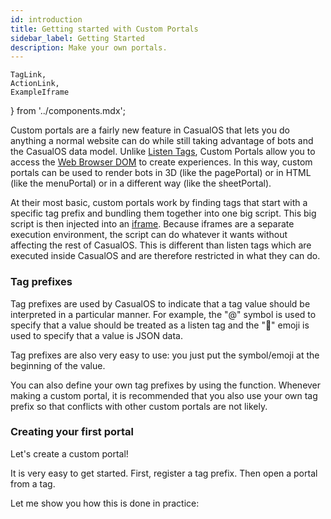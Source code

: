 ```yaml
---
id: introduction
title: Getting started with Custom Portals
sidebar_label: Getting Started
description: Make your own portals.
---
```


    TagLink,
    ActionLink,
    ExampleIframe
} from '../components.mdx';


Custom portals are a fairly new feature in CasualOS that lets you do anything a normal website can do while still taking advantage of bots and the CasualOS data model.
Unlike [Listen Tags](../listen-tags/tags.mdx), Custom Portals allow you to access the [Web Browser DOM](https://developer.mozilla.org/en-US/docs/Web/API/Document_Object_Model) to create experiences.
In this way, custom portals can be used to render bots in 3D (like the pagePortal) or in HTML (like the menuPortal) or in a different way (like the sheetPortal).

At their most basic, custom portals work by finding tags that start with a specific tag prefix and bundling them together into one big script.
This big script is then injected into an [iframe](https://developer.mozilla.org/en-US/docs/Web/HTML/Element/iframe).
Because iframes are a separate execution environment, the script can do whatever it wants without affecting the rest of CasualOS.
This is different than listen tags which are executed inside CasualOS and are therefore restricted in what they can do.

### Tag prefixes

Tag prefixes are used by CasualOS to indicate that a tag value should be interpreted in a particular manner.
For example, the "@" symbol is used to specify that a value should be treated as a listen tag and the "🧬" emoji is used to specify that a value is JSON data.

Tag prefixes are also very easy to use: you just put the symbol/emoji at the beginning of the value.

You can also define your own tag prefixes by using the <ActionLink action='portal.registerPrefix(prefix, options?)'/> function.
Whenever making a custom portal, it is recommended that you also use your own tag prefix so that conflicts with other custom portals are not likely.

### Creating your first portal

Let's create a custom portal!

It is very easy to get started. First, register a tag prefix. Then open a portal from a tag.

Let me show you how this is done in practice:

<ExampleIframe code="customPortals01"/>